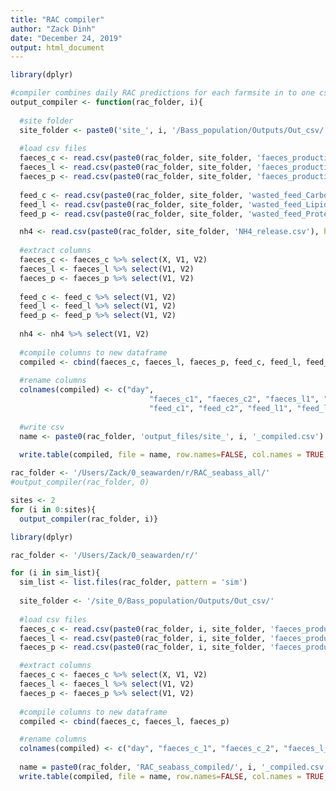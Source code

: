 ```yaml
---
title: "RAC compiler"
author: "Zack Dinh"
date: "December 24, 2019"
output: html_document
---
```


```r
library(dplyr)

#compiler combines daily RAC predictions for each farmsite in to one csv file
output_compiler <- function(rac_folder, i){
  
  #site folder
  site_folder <- paste0('site_', i, '/Bass_population/Outputs/Out_csv/') 
  
  #load csv files
  faeces_c <- read.csv(paste0(rac_folder, site_folder, 'faeces_production_Carbohydrates.csv'), header=TRUE, sep=",")
  faeces_l <- read.csv(paste0(rac_folder, site_folder, 'faeces_production_Lipids.csv'), header=TRUE, sep=",")
  faeces_p <- read.csv(paste0(rac_folder, site_folder, 'faeces_production_Proteins.csv'), header=TRUE, sep=",")
  
  feed_c <- read.csv(paste0(rac_folder, site_folder, 'wasted_feed_Carbohydrates.csv'), header=TRUE, sep=",")
  feed_l <- read.csv(paste0(rac_folder, site_folder, 'wasted_feed_Lipids.csv'), header=TRUE, sep=",")
  feed_p <- read.csv(paste0(rac_folder, site_folder, 'wasted_feed_Proteins.csv'), header=TRUE, sep=",")

  nh4 <- read.csv(paste0(rac_folder, site_folder, 'NH4_release.csv'), header=TRUE, sep=",")  
  
  #extract columns
  faeces_c <- faeces_c %>% select(X, V1, V2)
  faeces_l <- faeces_l %>% select(V1, V2)
  faeces_p <- faeces_p %>% select(V1, V2)
  
  feed_c <- feed_c %>% select(V1, V2)
  feed_l <- feed_l %>% select(V1, V2)
  feed_p <- feed_p %>% select(V1, V2)
  
  nh4 <- nh4 %>% select(V1, V2)
  
  #compile columns to new dataframe
  compiled <- cbind(faeces_c, faeces_l, faeces_p, feed_c, feed_l, feed_p, nh4)
  
  #rename columns
  colnames(compiled) <- c("day", 
                               "faeces_c1", "faeces_c2", "faeces_l1", "faeces_l2", "faeces_p1", "faeces_p2", 
                               "feed_c1", "feed_c2", "feed_l1", "feed_l2", "feed_p1", "feed_p2", "nh4_1", "nh4_2")
  
  #write csv
  name <- paste0(rac_folder, 'output_files/site_', i, '_compiled.csv')
  
  write.table(compiled, file = name, row.names=FALSE, col.names = TRUE, sep=",")}
```

```r
rac_folder <- '/Users/Zack/0_seawarden/r/RAC_seabass_all/'
#output_compiler(rac_folder, 0)

sites <- 2
for (i in 0:sites){
  output_compiler(rac_folder, i)}
```

```r
library(dplyr)

rac_folder <- '/Users/Zack/0_seawarden/r/'

for (i in sim_list){
  sim_list <- list.files(rac_folder, pattern = 'sim')
  
  site_folder <- '/site_0/Bass_population/Outputs/Out_csv/'
  
  #load csv files
  faeces_c <- read.csv(paste0(rac_folder, i, site_folder, 'faeces_production_Carbohydrates.csv'), header=TRUE, sep=",")
  faeces_l <- read.csv(paste0(rac_folder, i, site_folder, 'faeces_production_Lipids.csv'), header=TRUE, sep=",")
  faeces_p <- read.csv(paste0(rac_folder, i, site_folder, 'faeces_production_Proteins.csv'), header=TRUE, sep=",")

  #extract columns
  faeces_c <- faeces_c %>% select(X, V1, V2)
  faeces_l <- faeces_l %>% select(V1, V2)
  faeces_p <- faeces_p %>% select(V1, V2)
  
  #compile columns to new dataframe
  compiled <- cbind(faeces_c, faeces_l, faeces_p)

  #rename columns
  colnames(compiled) <- c("day", "faeces_c_1", "faeces_c_2", "faeces_l_1", "faeces_l_2", "faeces_p_1", "faeces_p_2")
  
  name = paste0(rac_folder, 'RAC_seabass_compiled/', i, '_compiled.csv')
  write.table(compiled, file = name, row.names=FALSE, col.names = TRUE, sep=",")}
```